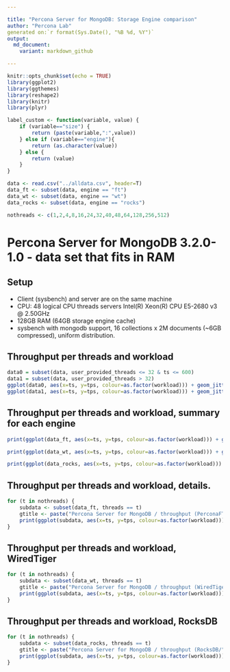 ```yaml
---

title: "Percona Server for MongoDB: Storage Engine comparison"
author: "Percona Lab"
generated on:`r format(Sys.Date(), "%B %d, %Y")`
output:
  md_document:
    variant: markdown_github

---
```


```r
knitr::opts_chunk$set(echo = TRUE)
library(ggplot2)
library(ggthemes)
library(reshape2)
library(knitr)
library(plyr)

label_custom <- function(variable, value) {
    if (variable=="size") {
        return (paste(variable,":",value))
    } else if (variable=="engine"){
        return (as.character(value))
    } else {
        return (value)
    }
}

data <- read.csv("../alldata.csv", header=T)
data_ft <- subset(data, engine == "ft")
data_wt <- subset(data, engine == "wt")
data_rocks <- subset(data, engine == "rocks")

nothreads <- c(1,2,4,8,16,24,32,40,48,64,128,256,512)

```
# Percona Server for MongoDB 3.2.0-1.0 - data set that fits in RAM 

## Setup

* Client (sysbench) and server are on the same machine
* CPU: 48 logical CPU threads servers Intel(R) Xeon(R) CPU E5-2680 v3 @ 2.50GHz
* 128GB RAM (64GB storage engine cache)
* sysbench with mongodb support, 16 collections x 2M documents (~6GB compressed), uniform distribution. 

## Throughput per threads and workload

```r
data0 = subset(data, user_provided_threads <= 32 & ts <= 600)
data1 = subset(data, user_provided_threads > 32)
ggplot(data0, aes(x=ts, y=tps, colour=as.factor(workload))) + geom_jitter() + scale_colour_discrete(name = "") + facet_grid(user_provided_threads ~ engine, labeller = label_custom) + xlab("Time in seconds (10 sec interval)") + ylab("Throughput (read/write ops per second)") + ggtitle("Percona Server for MongoDB / throughput per threads and engine") + scale_y_continuous(breaks=c(0,max(data0$tps)))+ expand_limits(x=0, y=0) + theme_bw() + theme(panel.grid = element_line(colour="#010101",size=1), panel.background = element_rect(colour="#000000"), plot.background = element_rect(colour="#000000"), strip.background = element_rect(colour="#010101"), text=element_text(size=20), strip.text=element_text(size=24))
ggplot(data1, aes(x=ts, y=tps, colour=as.factor(workload))) + geom_jitter() + scale_colour_discrete(name = "") + facet_grid(user_provided_threads ~ engine, labeller = label_custom) + xlab("Time in seconds (10 sec interval)") + ylab("Throughput (read/write ops per second)") + ggtitle("Percona Server for MongoDB / throughput per threads and engine") + scale_y_continuous(breaks=c(0,max(data1$tps)))+ expand_limits(x=0, y=0) + theme_bw() + theme(panel.grid = element_line(colour="#010101",size=1), panel.background = element_rect(colour="#000000"), plot.background = element_rect(colour="#000000"), strip.background = element_rect(colour="#010101"), text=element_text(size=20), strip.text=element_text(size=24))
```

## Throughput per threads and workload, summary for each engine

```r
print(ggplot(data_ft, aes(x=ts, y=tps, colour=as.factor(workload))) + geom_jitter() + scale_colour_discrete(name = "") + facet_grid(. ~ user_provided_threads) + xlab("Time in seconds (10 sec interval)") + ylab("Throughput (read/write ops per second)") + ggtitle("Percona Server for MongoDB / throughput per threads (PerconaFT)") + scale_y_continuous(breaks = extended_range_breaks()(rbind(0,data_ft$tps)))  + scale_x_discrete(breaks = c(600)) + expand_limits(x=0, y=0) + theme_bw() + theme(panel.grid = element_line(colour="#010101",size=1), panel.background = element_rect(colour="#000000"), plot.background = element_rect(colour="#000000"), strip.background = element_rect(colour="#010101"), text=element_text(size=20), strip.text=element_text(size=24)))

print(ggplot(data_wt, aes(x=ts, y=tps, colour=as.factor(workload))) + geom_jitter() + scale_colour_discrete(name = "") + facet_grid(. ~ user_provided_threads) + xlab("Time in seconds (10 sec interval)") + ylab("Throughput (read/write ops per second)") + ggtitle("Percona Server for MongoDB / throughput per threads (WiredTiger)") + scale_y_continuous(breaks = extended_range_breaks()(rbind(0,data_wt$tps)))  + scale_x_discrete(breaks = c(600)) + expand_limits(x=0, y=0) + theme_bw() + theme(panel.grid = element_line(colour="#010101",size=1), panel.background = element_rect(colour="#000000"), plot.background = element_rect(colour="#000000"), strip.background = element_rect(colour="#010101"), text=element_text(size=20), strip.text=element_text(size=24)))

print(ggplot(data_rocks, aes(x=ts, y=tps, colour=as.factor(workload))) + geom_jitter() + scale_colour_discrete(name = "") + facet_grid(. ~ user_provided_threads) + xlab("Time in seconds (10 sec interval)") + ylab("Throughput (read/write ops per second)") + ggtitle("Percona Server for MongoDB / throughput per threads (RocksDB)") + scale_y_continuous(breaks = extended_range_breaks()(rbind(0,data_rocks$tps)))  + scale_x_discrete(breaks = c(600)) + expand_limits(x=0, y=0) + theme_bw() + theme(panel.grid = element_line(colour="#010101",size=1), panel.background = element_rect(colour="#000000"), plot.background = element_rect(colour="#000000"), strip.background = element_rect(colour="#010101"), text=element_text(size=20), strip.text=element_text(size=24)))


```

## Throughput per threads and workload, details. 

```r

for (t in nothreads) {
    subdata <- subset(data_ft, threads == t)
	gtitle <- paste("Percona Server for MongoDB / throughput (PerconaFT/", t," threads)")
	print(ggplot(subdata, aes(x=ts, y=tps, colour=as.factor(workload))) + geom_jitter() + scale_colour_discrete(name = "") + xlab("Time in seconds (10 sec interval)") + ylab("Throughput (read/write ops per second)") + ggtitle(gtitle) + scale_y_continuous(breaks = extended_range_breaks()(rbind(0,subdata$tps)))  + expand_limits(x=0, y=0) + theme_bw() + theme(panel.grid = element_line(colour="#010101",size=1), panel.background = element_rect(colour="#000000"), plot.background = element_rect(colour="#000000"), strip.background = element_rect(colour="#010101"), text=element_text(size=20), strip.text=element_text(size=24)))
}
```

## Throughput per threads and workload, WiredTiger

```r


for (t in nothreads) {
    subdata <- subset(data_wt, threads == t)
	gtitle <- paste("Percona Server for MongoDB / throughput (WiredTiger/", t," threads)")
	print(ggplot(subdata, aes(x=ts, y=tps, colour=as.factor(workload))) + geom_jitter() + scale_colour_discrete(name = "") + xlab("Time in seconds (10 sec interval)") + ylab("Throughput (read/write ops per second)") + ggtitle(gtitle) + scale_y_continuous(breaks = extended_range_breaks()(rbind(0,subdata$tps)))  + expand_limits(x=0, y=0) + theme_bw() + theme(panel.grid = element_line(colour="#010101",size=1), panel.background = element_rect(colour="#000000"), plot.background = element_rect(colour="#000000"), strip.background = element_rect(colour="#010101"), text=element_text(size=20), strip.text=element_text(size=24)))
}
```

## Throughput per threads and workload, RocksDB

```r


for (t in nothreads) {
    subdata <- subset(data_rocks, threads == t)
	gtitle <- paste("Percona Server for MongoDB / throughput (RocksDB/", t," threads)")
	print(ggplot(subdata, aes(x=ts, y=tps, colour=as.factor(workload))) + geom_jitter() + scale_colour_discrete(name = "") + xlab("Time in seconds (10 sec interval)") + ylab("Throughput (read/write ops per second)") + ggtitle(gtitle) + scale_y_continuous(breaks = extended_range_breaks()(rbind(0,subdata$tps)))  + expand_limits(x=0, y=0) + theme_bw() + theme(panel.grid = element_line(colour="#010101",size=1), panel.background = element_rect(colour="#000000"), plot.background = element_rect(colour="#000000"), strip.background = element_rect(colour="#010101"), text=element_text(size=20), strip.text=element_text(size=24)))
}
```

